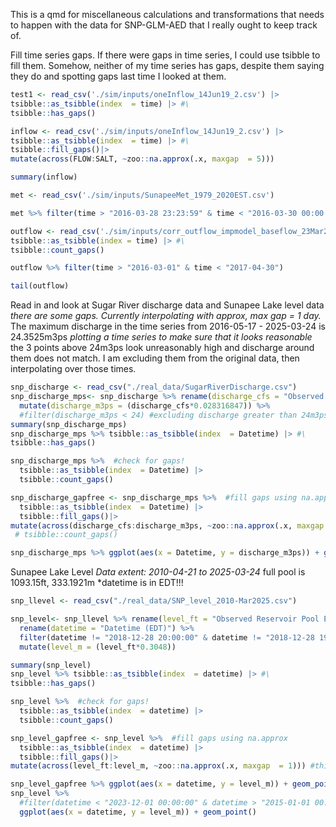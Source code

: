 This is a qmd for miscellaneous calculations and transformations that needs to happen with the data for SNP-GLM-AED that I really ought to keep track of. 


Fill time series gaps. If there were gaps in time series, I could use tsibble to fill them. Somehow, neither of my time series has gaps, despite them saying they do and spotting gaps last time I looked at them. 
```r
test1 <- read_csv('./sim/inputs/oneInflow_14Jun19_2.csv') |>  
tsibble::as_tsibble(index  = time) |> #\
tsibble::has_gaps()

inflow <- read_csv('./sim/inputs/oneInflow_14Jun19_2.csv') |>  
tsibble::as_tsibble(index  = time) |> #\
tsibble::fill_gaps()|>
mutate(across(FLOW:SALT, ~zoo::na.approx(.x, maxgap  = 5)))

summary(inflow)
```
```r
met <- read_csv('./sim/inputs/SunapeeMet_1979_2020EST.csv')

met %>% filter(time > "2016-03-28 23:23:59" & time < "2016-03-30 00:00:00")
```

```r

outflow <- read_csv('./sim/inputs/corr_outflow_impmodel_baseflow_23Mar2017.csv')|>  
tsibble::as_tsibble(index = time) |> #\
tsibble::count_gaps()

outflow %>% filter(time > "2016-03-01" & time < "2017-04-30")

tail(outflow)

```




Read in and look at Sugar River discharge data and Sunapee Lake level data
*there are some gaps. Currently interpolating with approx, max gap = 1 day. 
*The maximum discharge in the time series from 2016-05-17 - 2025-03-24 is 24.3525m3ps
*plotting a time series to make sure that it looks reasonable
*the 3 points above 24m3ps look unreasonably high and discharge around them does not match. I am excluding them from the original data, then interpolating over those times.

```r

snp_discharge <- read_csv("./real_data/SugarRiverDischarge.csv")
snp_discharge_mps<- snp_discharge %>% rename(discharge_cfs = "Observed River Discharge (CFS)") %>% 
  mutate(discharge_m3ps = (discharge_cfs*0.028316847)) %>% 
  #filter(discharge_m3ps < 24) #excluding discharge greater than 24m3ps
summary(snp_discharge_mps)
snp_discharge_mps %>% tsibble::as_tsibble(index  = Datetime) |> #\
tsibble::has_gaps() 

snp_discharge_mps %>%  #check for gaps!
  tsibble::as_tsibble(index  = Datetime) |> 
  tsibble::count_gaps() 

snp_discharge_gapfree <- snp_discharge_mps %>%  #fill gaps using na.approx
  tsibble::as_tsibble(index  = Datetime) |>
  tsibble::fill_gaps()|>
mutate(across(discharge_cfs:discharge_m3ps, ~zoo::na.approx(.x, maxgap  = 1))) #%>% #this approximates gaps as large as one day. Probably don't want to go larger than that here, since this is hourly discharge
 # tsibble::count_gaps()

snp_discharge_mps %>% ggplot(aes(x = Datetime, y = discharge_m3ps)) + geom_point()

```

Sunapee Lake Level
*Data extent: 2010-04-21 to 2025-03-24
*full pool is 1093.15ft, 333.1921m
*datetime is in EDT!!!
```r
snp_llevel <- read_csv("./real_data/SNP_level_2010-Mar2025.csv")

snp_level<- snp_llevel %>% rename(level_ft = "Observed Reservoir Pool Elevation (FT)") %>% 
  rename(datetime = "Datetime (EDT)") %>% 
  filter(datetime != "2018-12-28 20:00:00" & datetime != "2018-12-28 19:00:00" & datetime != "2018-12-28 18:00:00" & datetime != "2018-12-28 16:00:00" & datetime != "2018-12-28 17:00:00") %>%  #exclude weird level data %>% 
  mutate(level_m = (level_ft*0.3048)) 

summary(snp_level)
snp_level %>% tsibble::as_tsibble(index  = datetime) |> #\
tsibble::has_gaps() 

snp_level %>%  #check for gaps!
  tsibble::as_tsibble(index  = datetime) |> 
  tsibble::count_gaps() 

snp_level_gapfree <- snp_level %>%  #fill gaps using na.approx
  tsibble::as_tsibble(index  = datetime) |>
  tsibble::fill_gaps()|>
mutate(across(level_ft:level_m, ~zoo::na.approx(.x, maxgap  = 1))) #this seems to be interpolating across more than 1 days worth of gaps. Why, How?

snp_level_gapfree %>% ggplot(aes(x = datetime, y = level_m)) + geom_point()
snp_level %>% 
  #filter(datetime < "2023-12-01 00:00:00" & datetime > "2015-01-01 00:00:00") %>% 
  ggplot(aes(x = datetime, y = level_m)) + geom_point()
```



